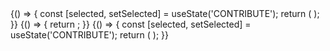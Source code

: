 
<Meta title="Design system/CollectiveNavbar" component={CollectiveNavbar} />

<Canvas>
  <Story name="Default">
    {() => {
      const [selected, setSelected] = useState('CONTRIBUTE');
      return (
        <CollectiveNavbar collective={webpackCollective} selectedCategory={selected} onSectionClick={setSelected} />
      );
    }}
  </Story>
</Canvas>

<Canvas>
  <Story name="Loading state">
    {() => {
      return <CollectiveNavbar isLoading />;
    }}
  </Story>
</Canvas>

<Canvas>
  <Story name="Customize CTAs">
    {() => {
      const [selected, setSelected] = useState('CONTRIBUTE');
      return (
        <CollectiveNavbar
          collective={webpackCollective}
          selectedCategory={selected}
          onSectionClick={setSelected}
          callsToAction={{ hasContact: true, hasSubmitExpense: true }}
        />
      );
    }}
  </Story>
</Canvas>

